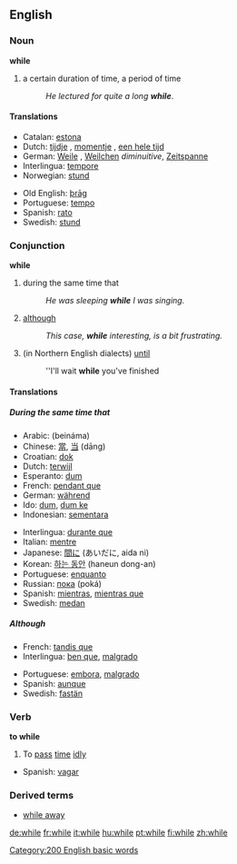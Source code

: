 ==English==

{{rank|people|still|just|143|while|again|also|away}}

=== Noun ===
'''while'''

# a certain duration of time, a period of time
#:''He lectured for quite a long '''while'''''.

==== Translations ====
{{top}}
*Catalan: [[estona]] {{f}}
*Dutch: [[tijdje]] {{n}}, [[momentje]] {{n}}, [[een hele tijd]] {{m}}
*German: [[Weile]] {{f}}, [[Weilchen]] {{n}} ''diminuitive'', [[Zeitspanne]] {{f}}
*Interlingua: [[tempore]]
*Norwegian: [[stund]] {{m}}
{{mid}}
*Old English: [[þrag|þrāg]] {{f}}
*Portuguese: [[tempo]] {{m}}
*Spanish: [[rato]] {{m}}
*Swedish: [[stund]]
{{bottom}}

=== Conjunction ===
'''while'''

# during the same time that
#: ''He was sleeping '''while''' I was singing.''
# [[although]]
#: ''This case, '''while''' interesting, is a bit frustrating.''
# (in Northern English dialects) [[until]]
#: ''I'll wait '''while''' you've finished

==== Translations ====
=====During the same time that=====
{{top}}
*Arabic: {{ARchar|[[بينما]]}} (beináma)
*Chinese: [[當]], [[当]] (dāng)
*Croatian: [[dok]]
*Dutch: [[terwijl]]
*Esperanto: [[dum]]
*French: [[pendant que]]
*German: [[während]]
*Ido: [[dum]], [[dum ke]]
*Indonesian: [[sementara]] 
{{mid}}
*Interlingua: [[durante que]]
*Italian: [[mentre]] 
*Japanese: [[間に]] (あいだに, aida ni)
*Korean: [[하는 동안]] (haneun dong-an)
*Portuguese: [[enquanto]]
*Russian: [[пока]] (poká)
*Spanish: [[mientras]], [[mientras que]]
*Swedish: [[medan]]
{{bottom}}

=====Although=====
{{top}}
*French: [[tandis que]]
*Interlingua: [[ben que]], [[malgrado]]
{{mid}}
*Portuguese: [[embora]], [[malgrado]]
*Spanish: [[aunque]]
*Swedish: [[fastän]]
{{bottom}}

===Verb===
'''to while'''
#To [[pass]] [[time]] [[idly]]
{{top}}
*Spanish: [[vagar]]
{{bottom}}
===Derived terms===
*[[while away]]

[[Category:200 English basic words]]

[[de:while]]
[[fr:while]]
[[it:while]]
[[hu:while]]
[[pt:while]]
[[fi:while]]
[[zh:while]]